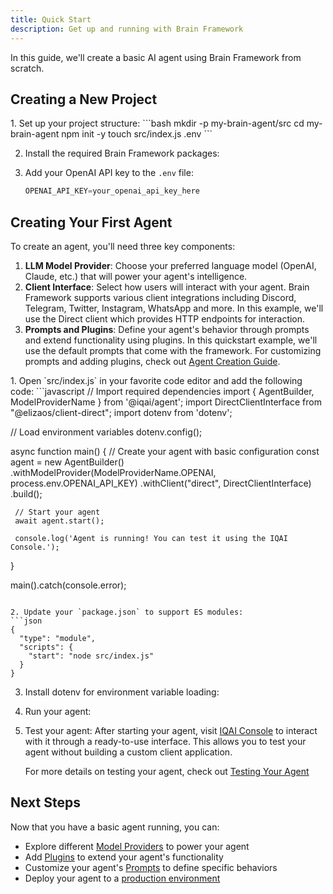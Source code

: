 ```yaml
---
title: Quick Start
description: Get up and running with Brain Framework
---
```


In this guide, we'll create a basic AI agent using Brain Framework from scratch.

## Creating a New Project

<Steps>
1. Set up your project structure:
   ```bash
   mkdir -p my-brain-agent/src
   cd my-brain-agent
   npm init -y
   touch src/index.js .env
   ```

2. Install the required Brain Framework packages:
   <PackageManagers pkg="@iqai/agent @elizaos/client-direct dotenv" />

3. Add your OpenAI API key to the `.env` file:
   ```javascript
   OPENAI_API_KEY=your_openai_api_key_here
   ```
</Steps>


## Creating Your First Agent

To create an agent, you'll need three key components:

1. **LLM Model Provider**: Choose your preferred language model (OpenAI, Claude, etc.) that will power your agent's intelligence.
2. **Client Interface**: Select how users will interact with your agent. Brain Framework supports various client integrations including Discord, Telegram, Twitter, Instagram, WhatsApp and more. In this example, we'll use the Direct client which provides HTTP endpoints for interaction.
3. **Prompts and Plugins**: Define your agent's behavior through prompts and extend functionality using plugins. In this quickstart example, we'll use the default prompts that come with the framework. For customizing prompts and adding plugins, check out [Agent Creation Guide](/getting-started/agent-creation).

<Steps>
1. Open `src/index.js` in your favorite code editor and add the following code:
   ```javascript
   // Import required dependencies
   import { AgentBuilder, ModelProviderName } from '@iqai/agent';
   import DirectClientInterface from "@elizaos/client-direct";
   import dotenv from 'dotenv';

   // Load environment variables
   dotenv.config();

   async function main() {
     // Create your agent with basic configuration
     const agent = new AgentBuilder()
       .withModelProvider(ModelProviderName.OPENAI, process.env.OPENAI_API_KEY)
       .withClient("direct", DirectClientInterface)
       .build();

     // Start your agent
     await agent.start();

     console.log('Agent is running! You can test it using the IQAI Console.');
   }

   main().catch(console.error);
   ```

2. Update your `package.json` to support ES modules:
   ```json
   {
     "type": "module",
     "scripts": {
       "start": "node src/index.js"
     }
   }
   ```

3. Install dotenv for environment variable loading:
   <PackageManagers pkg="dotenv" />

4. Run your agent:
   <PackageManagers type="run" args="start" />


5. Test your agent:
   After starting your agent, visit [IQAI Console](https://console.iqai.com) to interact with it through a ready-to-use interface. This allows you to test your agent without building a custom client application.

   For more details on testing your agent, check out [Testing Your Agent](/getting-started/test-agent)
</Steps>

## Next Steps

Now that you have a basic agent running, you can:

- Explore different [Model Providers](/guides/model-providers) to power your agent
- Add [Plugins](/guides/plugins) to extend your agent's functionality
- Customize your agent's [Prompts](/guides/prompts) to define specific behaviors
- Deploy your agent to a [production environment](/deployment/overview)
